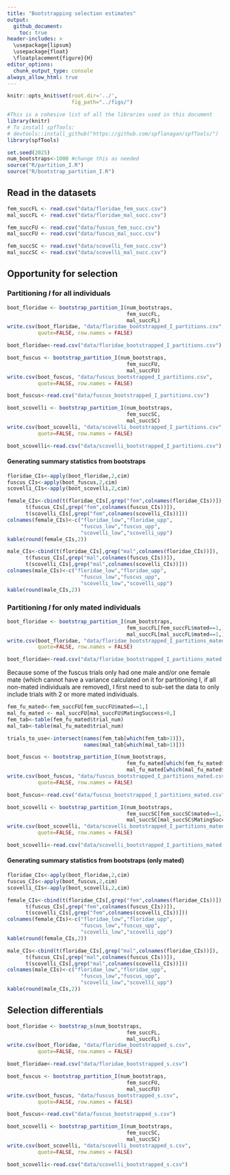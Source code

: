 ```yaml
---
title: "Bootstrapping selection estimates"
output: 
  github_document:
    toc: true
header-includes: >
  \usepackage{lipsum}
  \usepackage{float}
  \floatplacement{figure}{H}
editor_options:
  chunk_output_type: console
always_allow_html: true
---
```


```r
knitr::opts_knit$set(root.dir='../',
                     fig_path="../figs/")
```

``` r
#This is a cohesive list of all the libraries used in this document
library(knitr)
# To install spfTools:
# devtools::install_github("https://github.com/spflanagan/spfTools/")
library(spfTools)
```

```r
set.seed(2025)
num_bootstraps<-1000 #change this as needed
source("R/partition_I.R")
source("R/bootstrap_partition_I.R")
```


## Read in the datasets

``` r
fem_succFL <- read.csv("data/floridae_fem_succ.csv")
mal_succFL <- read.csv("data/floridae_mal_succ.csv")
```
``` r
fem_succFU <- read.csv("data/fuscus_fem_succ.csv")
mal_succFU <- read.csv("data/fuscus_mal_succ.csv")
```
``` r
fem_succSC <- read.csv("data/scovelli_fem_succ.csv")
mal_succSC <- read.csv("data/scovelli_mal_succ.csv")
```


## Opportunity for selection 

### Partitioning *I* for all individuals

```r
boot_floridae <- bootstrap_partition_I(num_bootstraps,
                                       fem_succFL,
                                       mal_succFL)
write.csv(boot_floridae, "data/floridae_bootstrapped_I_partitions.csv",
          quote=FALSE, row.names = FALSE)
```
```r
boot_floridae<-read.csv("data/floridae_bootstrapped_I_partitions.csv")
```


```r

boot_fuscus <- bootstrap_partition_I(num_bootstraps,
                                       fem_succFU,
                                       mal_succFU)
write.csv(boot_fuscus, "data/fuscus_bootstrapped_I_partitions.csv",
          quote=FALSE, row.names = FALSE)
```
```r
boot_fuscus<-read.csv("data/fuscus_bootstrapped_I_partitions.csv")
```


```r

boot_scovelli <- bootstrap_partition_I(num_bootstraps,
                                       fem_succSC,
                                       mal_succSC)
write.csv(boot_scovelli, "data/scovelli_bootstrapped_I_partitions.csv",
          quote=FALSE, row.names = FALSE)
```
```r
boot_scovelli<-read.csv("data/scovelli_bootstrapped_I_partitions.csv")
```



#### Generating summary statistics from bootstraps

```r
floridae_CIs<-apply(boot_floridae,2,cim)
fuscus_CIs<-apply(boot_fuscus,2,cim)
scovelli_CIs<-apply(boot_scovelli,2,cim)
```


```r
female_CIs<-cbind(t(floridae_CIs[,grep("fem",colnames(floridae_CIs))]),
      t(fuscus_CIs[,grep("fem",colnames(fuscus_CIs))]),
      t(scovelli_CIs[,grep("fem",colnames(scovelli_CIs))]))
colnames(female_CIs)<-c("floridae_low","floridae_upp",
                        "fuscus_low","fuscus_upp",
                        "scovelli_low","scovelli_upp")
kable(round(female_CIs,2))
```
```r
male_CIs<-cbind(t(floridae_CIs[,grep("mal",colnames(floridae_CIs))]),
      t(fuscus_CIs[,grep("mal",colnames(fuscus_CIs))]),
      t(scovelli_CIs[,grep("mal",colnames(scovelli_CIs))]))
colnames(male_CIs)<-c("floridae_low","floridae_upp",
                        "fuscus_low","fuscus_upp",
                        "scovelli_low","scovelli_upp")
kable(round(male_CIs,2))
```




### Partitioning *I* for only mated individuals

```r
boot_floridae <- bootstrap_partition_I(num_bootstraps,
                                       fem_succFL[fem_succFL$mated==1,],
                                       mal_succFL[mal_succFL$mated==1,])
write.csv(boot_floridae, "data/floridae_bootstrapped_I_partitions_mated.csv",
          quote=FALSE, row.names = FALSE)
```
```r
boot_floridae<-read.csv("data/floridae_bootstrapped_I_partitions_mated.csv")
```


Because some of the fuscus trials only had one male and/or one female mate (which cannot have a variance calculated on it for partitioning I, if all non-mated individuals are removed), I first need to sub-set the data to only include trials with 2 or more mated individuals.

```r
fem_fu_mated<-fem_succFU[fem_succFU$mated==1,]
mal_fu_mated <- mal_succFU[mal_succFU$MatingSuccess>0,]
fem_tab<-table(fem_fu_mated$trial_num)
mal_tab<-table(mal_fu_mated$trial_num)

trials_to_use<-intersect(names(fem_tab[which(fem_tab>1)]),
                         names(mal_tab[which(mal_tab>1)]))

boot_fuscus <- bootstrap_partition_I(num_bootstraps,
                                       fem_fu_mated[which(fem_fu_mated$trial_num %in% trials_to_use),],
                                       mal_fu_mated[which(mal_fu_mated$trial_num %in% trials_to_use),])
write.csv(boot_fuscus, "data/fuscus_bootstrapped_I_partitions_mated.csv",
          quote=FALSE, row.names = FALSE)
```
```r
boot_fuscus<-read.csv("data/fuscus_bootstrapped_I_partitions_mated.csv")
```


```r

boot_scovelli <- bootstrap_partition_I(num_bootstraps,
                                       fem_succSC[fem_succSC$mated==1,],
                                       mal_succSC[mal_succSC$MatingSuccess>0,])
write.csv(boot_scovelli, "data/scovelli_bootstrapped_I_partitions_mated.csv",
          quote=FALSE, row.names = FALSE)
```
```r
boot_scovelli<-read.csv("data/scovelli_bootstrapped_I_partitions_mated.csv")
```



#### Generating summary statistics from bootstraps (only mated)

```r
floridae_CIs<-apply(boot_floridae,2,cim)
fuscus_CIs<-apply(boot_fuscus,2,cim)
scovelli_CIs<-apply(boot_scovelli,2,cim)
```


```r
female_CIs<-cbind(t(floridae_CIs[,grep("fem",colnames(floridae_CIs))]),
      t(fuscus_CIs[,grep("fem",colnames(fuscus_CIs))]),
      t(scovelli_CIs[,grep("fem",colnames(scovelli_CIs))]))
colnames(female_CIs)<-c("floridae_low","floridae_upp",
                        "fuscus_low","fuscus_upp",
                        "scovelli_low","scovelli_upp")
kable(round(female_CIs,2))
```
```r
male_CIs<-cbind(t(floridae_CIs[,grep("mal",colnames(floridae_CIs))]),
      t(fuscus_CIs[,grep("mal",colnames(fuscus_CIs))]),
      t(scovelli_CIs[,grep("mal",colnames(scovelli_CIs))]))
colnames(male_CIs)<-c("floridae_low","floridae_upp",
                        "fuscus_low","fuscus_upp",
                        "scovelli_low","scovelli_upp")
kable(round(male_CIs,2))
```

## Selection differentials

```r
boot_floridae <- bootstrap_s(num_bootstraps,
                                       fem_succFL,
                                       mal_succFL)
write.csv(boot_floridae, "data/floridae_bootstrapped_s.csv",
          quote=FALSE, row.names = FALSE)
```
```r
boot_floridae<-read.csv("data/floridae_bootstrapped_s.csv")
```


```r

boot_fuscus <- bootstrap_partition_I(num_bootstraps,
                                       fem_succFU,
                                       mal_succFU)
write.csv(boot_fuscus, "data/fuscus_bootstrapped_s.csv",
          quote=FALSE, row.names = FALSE)
```
```r
boot_fuscus<-read.csv("data/fuscus_bootstrapped_s.csv")
```


```r

boot_scovelli <- bootstrap_partition_I(num_bootstraps,
                                       fem_succSC,
                                       mal_succSC)
write.csv(boot_scovelli, "data/scovelli_bootstrapped_s.csv",
          quote=FALSE, row.names = FALSE)
```
```r
boot_scovelli<-read.csv("data/scovelli_bootstrapped_s.csv")
```

